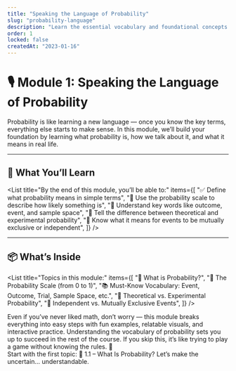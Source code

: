 ```yaml
---
title: "Speaking the Language of Probability"
slug: "probability-language"
description: "Learn the essential vocabulary and foundational concepts of probability to help you reason about uncertain outcomes."
order: 1
locked: false
createdAt: "2023-01-16"
---
```


# 🎙️ Module 1: Speaking the Language of Probability


Probability is like learning a new language — once you know the key terms, everything else starts to make sense. In this module, we’ll build your foundation by learning what probability is, how we talk about it, and what it means in real life.

---

## 🧠 What You’ll Learn

<List
  title="By the end of this module, you’ll be able to:"
  items={[
    "✅ Define what probability means in simple terms",
    "📏 Use the probability scale to describe how likely something is",
    "🎯 Understand key words like outcome, event, and sample space",
    "🔁 Tell the difference between theoretical and experimental probability",
    "🚫 Know what it means for events to be mutually exclusive or independent",
  ]}
/>

---

## 📦 What’s Inside

<List
  title="Topics in this module:"
  items={[
    "🎲 What is Probability?",
    "📐 The Probability Scale (from 0 to 1)",
    "📚 Must-Know Vocabulary: Event, Outcome, Trial, Sample Space, etc.",
    "🧠 Theoretical vs. Experimental Probability",
    "🔗 Independent vs. Mutually Exclusive Events",
  ]}
/>

<Note>
Even if you’ve never liked math, don’t worry — this module breaks everything into easy steps with fun examples, relatable visuals, and interactive practice.
</Note>

<Facts title="Why This Matters">
Understanding the vocabulary of probability sets you up to succeed in the rest of the course. If you skip this, it’s like trying to play a game without knowing the rules. 🎲
</Facts>

<Summary title="Let’s Begin!">
Start with the first topic:  
<Bold>🎲 1.1 – What Is Probability?</Bold>  
Let’s make the uncertain… understandable.
</Summary>
